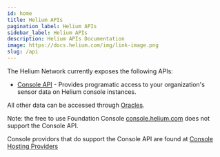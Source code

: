 ```yaml
---
id: home
title: Helium APIs
pagination_label: Helium APIs
sidebar_label: Helium APIs
description: Helium APIs Documentation
image: https://docs.helium.com/img/link-image.png
slug: /api
---
```


The Helium Network currently exposes the following APIs:

- [Console API](/api/console) - Provides programatic access to your organization's sensor data on
  Helium console instances.

All other data can be accessed through [Oracles](https://docs.helium.com/oracles/).

Note: the free to use Foundation Console [console.helium.com](https://console.helium.com) does not
support the Console API.

Console providors that do support the Console API are found at
[Console Hosting Providers](https://docs.helium.com/use-the-network/console/hosting-providers)
